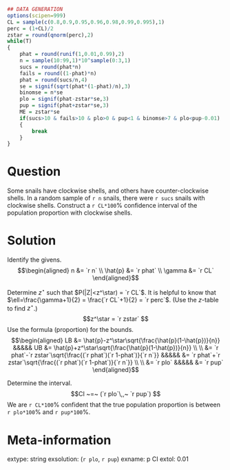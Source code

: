 ```r
## DATA GENERATION
options(scipen=999)
CL = sample(c(0.8,0.9,0.95,0.96,0.98,0.99,0.995),1)
perc = (1+CL)/2
zstar = round(qnorm(perc),2)
while(T)
{
    phat = round(runif(1,0.01,0.99),2)
    n = sample(10:99,1)*10^sample(0:3,1)
    sucs = round(phat*n)
    fails = round((1-phat)*n)
    phat = round(sucs/n,4)
    se = signif(sqrt(phat*(1-phat)/n),3)
    binomse = n*se
    plo = signif(phat-zstar*se,3)
    pup = signif(phat+zstar*se,3)
    ME = zstar*se
    if(sucs>10 & fails>10 & plo>0 & pup<1 & binomse>7 & plo<pup-0.01)
    {
        break
    }
}
```

Question
========

Some snails have clockwise shells, and others have counter-clockwise shells. In a random sample of `r n` snails, there were `r sucs` snails with clockwise shells.  Construct a `r CL*100`% confidence interval of the population proportion with clockwise shells.


Solution
========

Identify the givens.
$$\begin{aligned}
n &= `r n` \\
\hat{p} &= `r phat` \\
\gamma &= `r CL`
\end{aligned}$$

Determine $z^\star$ such that $P(|Z|<z^\star) = `r CL`$. It is helpful to know that $\ell=\frac{\gamma+1}{2} = \frac{`r CL`+1}{2} = `r perc`$. (Use the $z$-table to find $z^{\star}$.)
$$z^\star = `r zstar` $$
Use the formula (proportion) for the bounds.
$$\begin{aligned}
LB &= \hat{p}-z^\star\sqrt{\frac{\hat{p}(1-\hat{p})}{n}} &&&&&
UB &= \hat{p}+z^\star\sqrt{\frac{\hat{p}(1-\hat{p})}{n}} \\ \\
&= `r phat`-`r zstar`\sqrt{\frac{(`r phat`)(`r 1-phat`)}{`r n`}} &&&&&
&= `r phat`+`r zstar`\sqrt{\frac{(`r phat`)(`r 1-phat`)}{`r n`}} \\ \\
&= `r plo` &&&&& &= `r pup`
\end{aligned}$$

Determine the interval.
$$CI ~=~ (`r plo`\,,~ `r pup`) $$
We are `r CL*100`% confident that the true population proportion is between `r plo*100`% and `r pup*100`%.



Meta-information
============
extype: string
exsolution: (`r plo`, `r pup`)
exname: p CI
extol: 0.01
